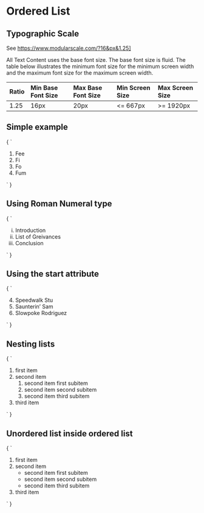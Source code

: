 
<Meta title="Text/Ordered List" />

# Ordered List

## Typographic Scale

See https://www.modularscale.com/?16&px&1.25]

All Text Content uses the base font size. The base font size is fluid. The table below illustrates
the minimum font size for the minimum screen width and the maximum font size for the maximum screen
width.

| Ratio | Min Base Font Size | Max Base Font Size |  Min Screen Size | Max Screen Size |
| :---  | :---               | :---               |  :---            | :---            |
| 1.25  | 16px               | 20px               |  <= 667px        | >= 1920px


## Simple example

<Preview>
  <Story name="Simple example" height="200px">
    {
      `
      <ol>
        <li>Fee</li>
        <li>Fi</li>
        <li>Fo</li>
        <li>Fum</li>
      </ol>
      `
    }
  </Story>
</Preview>

## Using Roman Numeral type

<Preview>
  <Story name="Using Roman Numeral type" height="200px">
    {
      `
      <ol type="i">
        <li>Introduction</li>
        <li>List of Greivances</li>
        <li>Conclusion</li>
      </ol>
      `
    }
  </Story>
</Preview>

## Using the start attribute

<Preview>
  <Story name="Using the start attribute" height="200px">
    {
      `
      <ol start="4">
        <li>Speedwalk Stu</li>
        <li>Saunterin’ Sam</li>
        <li>Slowpoke Rodriguez</li>
      </ol>
      `
    }
  </Story>
</Preview>


## Nesting lists

<Preview>
  <Story name="Nesting lists" height="200px">
    {
      `
      <ol>
        <li>first item</li>
        <li>second item
          <ol>
            <li>second item first subitem</li>
            <li>second item second subitem</li>
            <li>second item third subitem</li>
          </ol>
        </li>
        <li>third item</li>
      </ol>
      `
    }
  </Story>
</Preview>

## Unordered list inside ordered list

<Preview>
  <Story name="Unordered list inside ordered list" height="200px">
    {
      `
      <ol>
        <li>first item</li>
        <li>second item
          <ul>
            <li>second item first subitem</li>
            <li>second item second subitem</li>
            <li>second item third subitem</li>
          </ul>
        </li>
        <li>third item</li>
      </ol>
      `
    }
  </Story>
</Preview>
